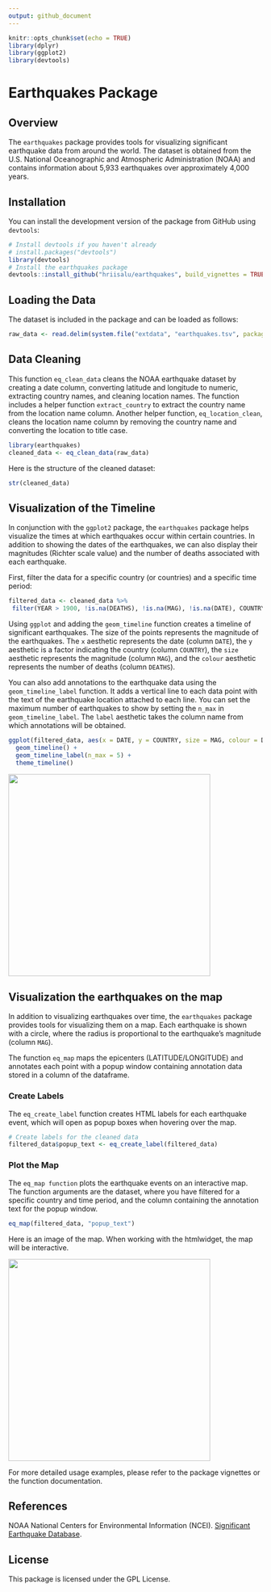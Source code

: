 ```yaml
---
output: github_document
---
```


```r
knitr::opts_chunk$set(echo = TRUE)
library(dplyr)
library(ggplot2)
library(devtools)
```

# Earthquakes Package

## Overview

The `earthquakes` package provides tools for visualizing significant earthquake data from around the world. The dataset is obtained from the U.S. National Oceanographic and Atmospheric Administration (NOAA) and contains information about 5,933 earthquakes over approximately 4,000 years.

## Installation

You can install the development version of the package from GitHub using `devtools`:

```r
# Install devtools if you haven't already
# install.packages("devtools")
library(devtools)
# Install the earthquakes package
devtools::install_github("hriisalu/earthquakes", build_vignettes = TRUE, force = TRUE)
```

## Loading the Data
The dataset is included in the package and can be loaded as follows:

```r

raw_data <- read.delim(system.file("extdata", "earthquakes.tsv", package = "earthquakes"), header = TRUE, sep = "\t")
```

## Data Cleaning

This function `eq_clean_data` cleans the NOAA earthquake dataset by creating a date column, converting latitude and longitude to numeric, extracting country names, and cleaning location names. The function includes a helper function `extract_country` to extract the country name from the location name column. Another helper function, `eq_location_clean`, cleans the location name column by removing the country name and converting the location to title case.

```r
library(earthquakes)
cleaned_data <- eq_clean_data(raw_data)
```

Here is the structure of the cleaned dataset:
```r
str(cleaned_data)
```

## Visualization of the Timeline

In conjunction with the `ggplot2` package, the `earthquakes` package helps visualize the times at which earthquakes occur within certain countries. In addition to showing the dates of the earthquakes, we can also display their magnitudes (Richter scale value) and the number of deaths associated with each earthquake.

First, filter the data for a specific country (or countries) and a specific time period:

```r
filtered_data <- cleaned_data %>%
 filter(YEAR > 1900, !is.na(DEATHS), !is.na(MAG), !is.na(DATE), COUNTRY == "MEXICO")
```

Using `ggplot` and adding the `geom_timeline` function creates a timeline of significant earthquakes. The size of the points represents the magnitude of the earthquakes. The `x` aesthetic represents the date (column `DATE`), the `y` aesthetic is a factor indicating the country (column `COUNTRY`), the `size` aesthetic represents the magnitude (column `MAG`), and the `colour` aesthetic represents the number of deaths (column `DEATHS`).

You can also add annotations to the earthquake data using the `geom_timeline_label` function. It adds a vertical line to each data point with the text of the earthquake location attached to each line. You can set the maximum number of earthquakes to show by setting the `n_max` in `geom_timeline_label`. The `label` aesthetic takes the column name from which annotations will be obtained.

```r
ggplot(filtered_data, aes(x = DATE, y = COUNTRY, size = MAG, colour = DEATHS, label = LOCATION_NAME)) +
  geom_timeline() +
  geom_timeline_label(n_max = 5) +
  theme_timeline()
```

![](inst/images/sample1.png){width=400px}


## Visualization the earthquakes on the map

In addition to visualizing earthquakes over time, the `earthquakes` package provides tools for visualizing them on a map. Each earthquake is shown with a circle, where the radius is proportional to the earthquake's magnitude (column `MAG`). 

The function `eq_map` maps the epicenters (LATITUDE/LONGITUDE) and annotates each point with a popup window containing annotation data stored in a column of the dataframe.


### Create Labels
The `eq_create_label` function creates HTML labels for each earthquake event, which will open as popup boxes when hovering over the map.

```r
# Create labels for the cleaned data
filtered_data$popup_text <- eq_create_label(filtered_data)
```

### Plot the Map
The `eq_map function` plots the earthquake events on an interactive map. The function arguments are the dataset, where you have filtered for a specific country and time period, and the column containing the annotation text for the popup window.

```r

eq_map(filtered_data, "popup_text")
```

Here is an image of the map. When working with the htmlwidget, the map will be interactive.

![](inst/images/sample2.png){width=400px}

For more detailed usage examples, please refer to the package vignettes or the function documentation.

## References
NOAA National Centers for Environmental Information (NCEI). [Significant Earthquake Database](https://www.ngdc.noaa.gov/hazel/view/hazards/earthquake/search).

## License
This package is licensed under the GPL License.


